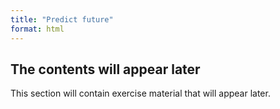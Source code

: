 ```yaml
---
title: "Predict future"
format: html
---
```


<!-- Playing with scikit-learn. -->

::: {.callout-note appearance="simple"}

## The contents will appear later

This section will contain exercise material that will appear later.

:::
<!--
## Continue with classficiation

- try combining multiple approaches. Can you get Kappa over 0.6?
- what if you used different ML models than RandomForest? Compare the same input using different models, like HistGradientBoostingClassifier, DecisionTreeClassifier, or AdaBoostClassifier. Which one is the best, when using the default hyperparameters?
- find clusters of areas with high and low certainty

## Explore regression

- try to use techniques of spatial augmentation on the regression model predicting price
    - what is the best R2 you can get?

## Effect of hyperparameters (advanced)

- You've been using the default model parameters. Can you figure out a way of fine-tuning them? Have a look at this [resource](https://scikit-learn.org/stable/modules/grid_search.html) and try to fine-tune on of the models you've worked with. -->